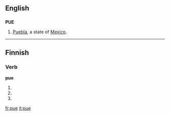 ==English==
==={{abbreviation}}===
'''PUE'''
#[[Puebla]], a state of [[Mexico]].
----
==Finnish==

===Verb===
'''pue'''

# {{fi-form of|pukea|type=verb|mood=indicative|tense=present connegative}}
# {{fi-form of|pukea|type=verb|pr=second-person|pl=singular|mood=imperative|tense=present}}
# {{fi-form of|pukea|type=verb|pr=second-person|pl=singular|mood=imperative|tense=present connegative}}

[[fr:pue]]
[[it:pue]]